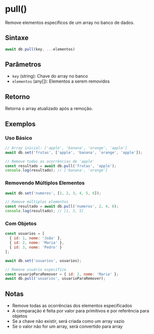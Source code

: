 
# pull()

Remove elementos específicos de um array no banco de dados.

## Sintaxe

```javascript
await db.pull(key, ...elementos)
```

## Parâmetros

- `key` (string): Chave do array no banco
- `elementos` (any[]): Elementos a serem removidos

## Retorno

Retorna o array atualizado após a remoção.

## Exemplos

### Uso Básico

```javascript
// Array inicial: ['apple', 'banana', 'orange', 'apple']
await db.set('frutas', ['apple', 'banana', 'orange', 'apple']);

// Remove todas as ocorrências de 'apple'
const resultado = await db.pull('frutas', 'apple');
console.log(resultado); // ['banana', 'orange']
```

### Removendo Múltiplos Elementos

```javascript
await db.set('numeros', [1, 2, 3, 4, 5, 6]);

// Remove múltiplos elementos
const resultado = await db.pull('numeros', 2, 4, 6);
console.log(resultado); // [1, 3, 5]
```

### Com Objetos

```javascript
const usuarios = [
  { id: 1, nome: 'João' },
  { id: 2, nome: 'Maria' },
  { id: 3, nome: 'Pedro' }
];

await db.set('usuarios', usuarios);

// Remove usuário específico
const usuarioParaRemover = { id: 2, nome: 'Maria' };
await db.pull('usuarios', usuarioParaRemover);
```

## Notas

- Remove todas as ocorrências dos elementos especificados
- A comparação é feita por valor para primitivos e por referência para objetos
- Se a chave não existir, será criada como um array vazio
- Se o valor não for um array, será convertido para array
